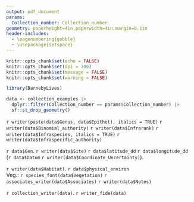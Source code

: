 ```yaml
---
output: pdf_document
params:
  Collection_number: Collection_number
geometry: paperheight=4in,paperwidth=4in,margin=0.1in
header-includes:
  - \pagenumbering{gobble}
  - \usepackage{setspace}
---
```


```r
knitr::opts_chunk$set(echo = FALSE)
knitr::opts_chunk$set(dpi = 300) 
knitr::opts_chunk$set(message = FALSE)
knitr::opts_chunk$set(warning = FALSE)
```

```r
library(BarnebyLives)
```

```r
data <- collection_examples |>
  dplyr::filter(Collection_number == params$Collection_number) |>  
  sf::st_drop_geometry()
```

\begin{center}
\textbf{\LARGE Seeds of Success}
\end{center}
\begin{flushright}
\uppercase{`r data$Family`}
\end{flushright}
\begingroup
\large
`r writer(paste(data$Genus, data$Epithet), italics = TRUE)` `r writer(data$Binomial_authority)` `r writer(data$Infrarank)` `r writer(data$Infraspecies, italics = TRUE)` `r writer(data$Infraspecific_authority)`  
\normalsize
\endgroup

\vspace*{\fill}
\begingroup
`r data$Gen`. `r writer(data$Site)` `r data$latitude_dd` `r data$longitude_dd` (`r data$Datum` `r writer(data$Coordinate_Uncertainty)`).

`r writer(data$Habitat)`. `r data$physical_environ`  
Veg.: `r species_font(data$Vegetation)` `r associates_writer(data$Associates)`
`r writer(data$Notes)`  
\endgroup
\begingroup
\begin{spacing}{0.1}
{\scriptsize `r data$Directions_BL`}
\end{spacing}
\endgroup
 
\vspace*{\fill}
\begingroup
`r collection_writer(data)`. `r writer_fide(data)`
\endgroup

\begin{center}
{\footnotesize Collected under the auspices of the Bureau of Land Management}
\end{center}
